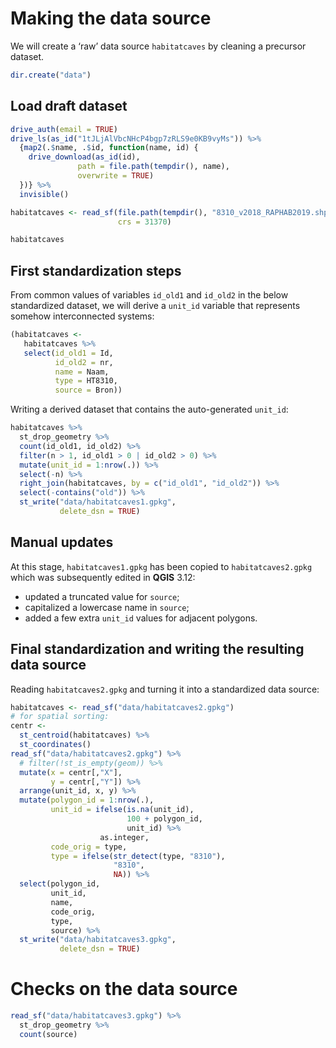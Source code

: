 # Making the data source

We will create a 'raw' data source `habitatcaves` by cleaning a precursor dataset.

```r
dir.create("data")
```


## Load draft dataset

```r
drive_auth(email = TRUE)
drive_ls(as_id("1tJLjAlVbcNHcP4bgp7zRLS9e0KB9vyMs")) %>% 
  {map2(.$name, .$id, function(name, id) {
    drive_download(as_id(id),
               path = file.path(tempdir(), name),
               overwrite = TRUE)
  })} %>% 
  invisible()
```


```r
habitatcaves <- read_sf(file.path(tempdir(), "8310_v2018_RAPHAB2019.shp"),
                        crs = 31370)
```

```r
habitatcaves
```

## First standardization steps

From common values of variables `id_old1` and `id_old2` in the below standardized dataset, we will derive a `unit_id` variable that represents somehow interconnected systems:

```r
(habitatcaves <- 
   habitatcaves %>% 
   select(id_old1 = Id, 
          id_old2 = nr,
          name = Naam,
          type = HT8310,
          source = Bron))
```

Writing a derived dataset that contains the auto-generated `unit_id`:

```r
habitatcaves %>% 
  st_drop_geometry %>% 
  count(id_old1, id_old2) %>% 
  filter(n > 1, id_old1 > 0 | id_old2 > 0) %>% 
  mutate(unit_id = 1:nrow(.)) %>% 
  select(-n) %>% 
  right_join(habitatcaves, by = c("id_old1", "id_old2")) %>% 
  select(-contains("old")) %>% 
  st_write("data/habitatcaves1.gpkg",
           delete_dsn = TRUE)
```

## Manual updates

At this stage, `habitatcaves1.gpkg` has been copied to `habitatcaves2.gpkg` which was subsequently edited in **QGIS** 3.12:

- updated a truncated value for `source`;
- capitalized a lowercase name in `source`;
- added a few extra `unit_id` values for adjacent polygons.

## Final standardization and writing the resulting data source

Reading `habitatcaves2.gpkg` and turning it into a standardized data source:

```r
habitatcaves <- read_sf("data/habitatcaves2.gpkg") 
# for spatial sorting:
centr <- 
  st_centroid(habitatcaves) %>% 
  st_coordinates()
read_sf("data/habitatcaves2.gpkg") %>% 
  # filter(!st_is_empty(geom)) %>% 
  mutate(x = centr[,"X"],
         y = centr[,"Y"]) %>% 
  arrange(unit_id, x, y) %>% 
  mutate(polygon_id = 1:nrow(.),
         unit_id = ifelse(is.na(unit_id),
                          100 + polygon_id,
                          unit_id) %>% 
                    as.integer,
         code_orig = type,
         type = ifelse(str_detect(type, "8310"), 
                       "8310", 
                       NA)) %>% 
  select(polygon_id,
         unit_id,
         name,
         code_orig,
         type,
         source) %>% 
  st_write("data/habitatcaves3.gpkg",
           delete_dsn = TRUE)
```

# Checks on the data source

```r
read_sf("data/habitatcaves3.gpkg") %>% 
  st_drop_geometry %>% 
  count(source)
```

